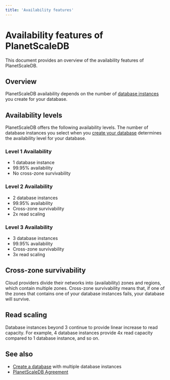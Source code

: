 ```yaml
---
title: 'Availability features'
---
```


# Availability features of PlanetScaleDB

This document provides an overview of the availability features of PlanetScaleDB.

## Overview

PlanetScaleDB availability depends on the number of [database instances](database-instances) you create for your database.

## Availability levels

PlanetScaleDB offers the following availability levels. The number of database instances you select when you [create your database](creating-database) determines the availability level for your database.

### Level 1 Availability

- 1 database instance
- 99.95% availability
- No cross-zone survivability

### Level 2 Availability

- 2 database instances
- 99.95% availability
- Cross-zone survivability
- 2x read scaling

### Level 3 Availability

- 3 database instances
- 99.95% availability
- Cross-zone survivability
- 3x read scaling

## Cross-zone survivability

Cloud providers divide their networks into (availability) zones and regions, which contain multiple zones. Cross-zone survivability means that, if one of the zones that contains one of your database instances fails, your database will survive.

## Read scaling

Database instances beyond 3 continue to provide linear increase to read capacity. For example, 4 database instances provide 4x read capacity compared to 1 database instance, and so on.

## See also

- [Create a database](creating-database) with multiple database instances
- [PlanetScaleDB Agreement](https://planetscale.com/legal/eula)
